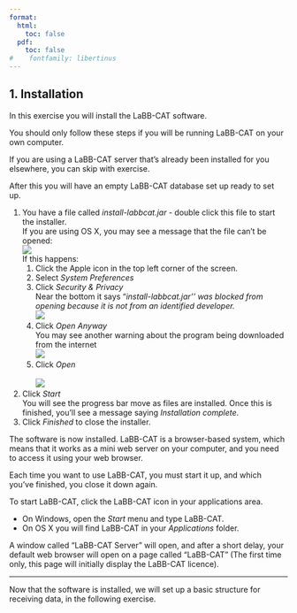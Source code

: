 ```yaml
---
format:
  html:
    toc: false
  pdf: 
    toc: false
#    fontfamily: libertinus
---
```

## 1. Installation

In this exercise you will install the LaBB-CAT software. 

::: {.callout-note}

You should only follow these steps if you will be running LaBB-CAT on your own computer.

If you are using a LaBB-CAT server that's already been installed for you elsewhere, you can skip with exercise.

:::

After this you will have an empty LaBB-CAT database set up ready to set up.

1.  You have a file called *install-labbcat.jar* - double click this file to start the installer.\
    If you are using OS X, you may see a message that the file can't be opened:\
    ![](install-labbcat-OSX-warning.png) \
    If this happens:
    1.  Click the Apple icon in the top left corner of the screen.
    2.  Select *System Preferences*
    3.  Click *Security & Privacy*\
        Near the bottom it says "*install-labbcat.jar'' was blocked from opening because it is not from an identified developer.*\
        ![](install-labbcat-OSX-open-anyway.png)
    4.  Click *Open Anyway*\
        You may see another warning about the program being downloaded from the internet\
        ![](install-labbcat-OSX-open.png)
    5.  Click *Open*\
        \
        ![](install-labbcat.png)
2.  Click *Start*\
    You will see the progress bar move as files are installed. Once this is finished, you'll see a message saying *Installation complete*.
3.  Click *Finished* to close the installer.

The software is now installed. LaBB-CAT is a browser-based system, which means that it works as a mini web server on your computer, and you need to access it using your web browser.

Each time you want to use LaBB-CAT, you must start it up, and which you've finished, you close it down again.

To start LaBB-CAT, click the LaBB-CAT icon in your applications area.

-   On Windows, open the *Start* menu and type LaBB-CAT.
-   On OS X you will find LaBB-CAT in your *Applications* folder.

A window called "LaBB-CAT Server" will open, and after a short delay, your default web browser will open on a page called "LaBB-CAT" (The first time only, this page will initially display the LaBB-CAT licence).

---

Now that the software is installed, we will set up a basic structure for receiving data, in the following exercise.
